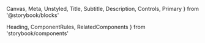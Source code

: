   Canvas,
  Meta,
  Unstyled,
  Title,
  Subtitle,
  Description,
  Controls,
  Primary
} from '@storybook/blocks'

  Heading,
  ComponentRules,
  RelatedComponents
} from 'storybook/components'


<Meta of={TextInputStories} />

<Title />

- [Overview](#overview)
- [Props](#props)
- [Configuration options](#configuration-options)
- [Use cases and examples](#use-cases-and-examples)
- [Do's and dont's](#dos-and-donts)
- [Related Components](#related-components)

## Overview

<Subtitle />
<Description />
<Primary />

## Props

<Controls />

## Configuration Options

### Sizes

<Canvas of={TextInputStories.Sizes} />

### States

<Canvas of={TextInputStories.DefaultStates} />
<Canvas of={TextInputStories.SmallStates} />

### Leading and trailing icons

<Canvas of={TextInputStories.Icons} />

### Assistive Text

<Canvas of={TextInputStories.AssistiveText} />

<Heading>
### Validation and counter

Use validation to give feedback when an invalid input is provided. The validation error should appear when the user is done typing and out of focus.

</Heading>

<Canvas of={TextInputStories.Validation} />

<Heading>
### Special Inputs

An input in which the trailing and leading icons are replaced with type (Title-large) and are positioned below the input’s label.

</Heading>

<Canvas of={TextInputStories.SpecialInputs} />

## Use cases and examples

- Always use placeholder in input fields.
- Character or word counters should be used if there is a limit on the input.
- Use icons to help users identify what the input is asking for or to turn confiscation on and off.
- Always use a string or icon to label the input.

## Do's and don'ts

<ComponentRules
  rules={[
    {
      positive: {
        description: 'Place inputs 16px apart at minimum.',
        component: (
          <Unstyled style={{ width: '100%' }}>
            <Flex w='100%' direction='column' gap='l'>
              <TextInput label='Display name' />
              <TextInput label='@Handle' />
            </Flex>
          </Unstyled>
        )
      },
      negative: {
        description: 'Don’t place inputs 8px apart.',
        component: (
          <Unstyled style={{ width: '100%' }}>
            <Flex w='100%' direction='column' gap='s'>
              <TextInput label='Display name' />
              <TextInput label='@Handle' />
            </Flex>
          </Unstyled>
        )
      }
    },
    {
      positive: {
        description: 'Use sentence case for labels and placeholder text.',
        size: 'small',
        component: (
          <Unstyled style={{ width: '100%' }}>
            <TextInput
              label='Amount to send'
              placeholder='Enter an amount'
              endAdornmentText='$AUDIO'
            />
          </Unstyled>
        )
      },
      negative: {
        description: 'Don’t use title case.',
        size: 'small',
        component: (
          <Unstyled style={{ width: '100%' }}>
            <TextInput
              label='Amount to withdraw'
              placeholder='Enter an amount'
              startAdornmentText='$'
              endAdornmentText='USDC'
            />
          </Unstyled>
        )
      }
    },
    {
      positive: {
        description: 'Always use an icon or string label.',
        component: (
          <Unstyled style={{ width: '100%' }}>
            <Flex w='100%' direction='column' gap='l'>
              <TextInput
                label='Search'
                placeholder='Search'
                size={TextInputSize.SMALL}
                startIcon={IconSearch}
              />
              <TextInput
                label='Amount to withdraw'
                placeholder='Enter an amount'
                startAdornmentText='$'
                endAdornmentText='USDC'
              />
            </Flex>
          </Unstyled>
        )
      },
      negative: {
        description: 'Don’t forget a label of some kind.',
        component: (
          <Unstyled style={{ width: '100%' }}>
            <Flex w='100%' direction='column' gap='l'>
              <TextInput label='' />
              <TextInput label='' size={TextInputSize.SMALL} />
            </Flex>
          </Unstyled>
        )
      }
    },
    {
      positive: {
        description:
          'Truncate text so that it remains within the bounds of the text input.',
        size: 'small',
        component: (
          <Unstyled style={{ width: '100%' }}>
            <TextInput
              label='Track name'
              required
              value='A really long name that is so long that it should be truncated'
            />
          </Unstyled>
        )
      },
      negative: {
        description:
          'Use a character counters if there is a limit on the input.',
        isRecommended: true,
        size: 'small',
        component: (
          <Unstyled style={{ width: '100%' }}>
            <TextInput
              label='Handle'
              startAdornmentText='@'
              maxLength={30}
              helperText='Handle can not exceed 30 characters.'
              value='GreatBigAdorableFluffyWhiteGoatNamedBillyyyyyy'
              error
            />
          </Unstyled>
        )
      }
    },
    {
      positive: {
        description: 'Always use placeholder in input fields',
        size: 'small',
        component: (
          <Unstyled style={{ width: '100%' }}>
            <TextInput
              label='Custom amount'
              placeholder='Enter a value'
              startAdornmentText='$'
            />
          </Unstyled>
        )
      },
      negative: {
        description: 'Use orange for assistive text or around the container',
        size: 'small',
        component: (
          <Unstyled style={{ width: '100%' }}>
            <TextInput
              label='Handle'
              startAdornmentText='@'
              maxLength={30}
              helperText='Handle can not exceed 30 characters.'
              value='Longhanglethatalmostreaches'
              _incorrectError
            />
          </Unstyled>
        )
      }
    }
  ]}
/>

## Related components

<RelatedComponents componentNames={['SelectablePill']} />
